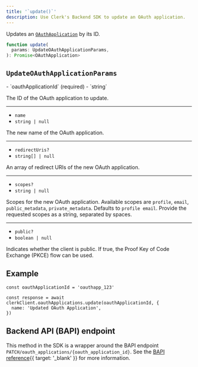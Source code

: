 ```yaml
---
title: '`update()`'
description: Use Clerk's Backend SDK to update an OAuth application.
---
```


Updates an [`OAuthApplication`](/docs/references/backend/types/backend-oauth-application) by its ID.

```ts
function update(
  params: UpdateOAuthApplicationParams,
): Promise<OAuthApplication>
```

## `UpdateOAuthApplicationParams`

<Properties>
  - `oauthApplicationId` (required)
  - `string`

  The ID of the OAuth application to update.

  ---

  - `name`
  - `string | null`

  The new name of the OAuth application.

  ---

  - `redirectUris?`
  - `string[] | null`

  An array of redirect URIs of the new OAuth application.

  ---

  - `scopes?`
  - `string | null`

  Scopes for the new OAuth application. Available scopes are `profile`, `email`, `public_metadata`, `private_metadata`. Defaults to `profile email`. Provide the requested scopes as a string, separated by spaces.

  ---

  - `public?`
  - `boolean | null` 

  Indicates whether the client is public. If true, the Proof Key of Code Exchange (PKCE) flow can be used.

</Properties>

## Example

<Include src="_partials/backend/usage" />

```tsx
const oauthApplicationId = 'oauthapp_123'

const response = await clerkClient.oauthApplications.update(oauthApplicationId, {
  name: 'Updated OAuth Application',
})
```

## Backend API (BAPI) endpoint

This method in the SDK is a wrapper around the BAPI endpoint `PATCH/oauth_applications/{oauth_application_id}`. See the [BAPI reference](/docs/reference/backend-api/tag/OAuth-Applications#operation/UpdateOAuthApplication){{ target: '_blank' }} for more information.